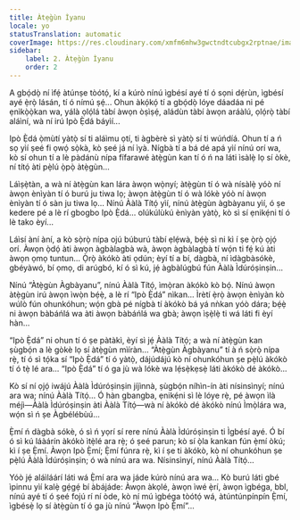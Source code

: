 ```yaml
---
title: Àtẹ̀gùn Ìyanu
locale: yo
statusTranslation: automatic
coverImage: https://res.cloudinary.com/xmfm6mhw3gwctndtcubgx2rptnae/image/upload/v1740468922/small_cover_tratado_de_psicologia_revolucionaria_a4c0dca4e0.webp
sidebar:
    label: 2. Àtẹ̀gùn Ìyanu
    order: 2
---
```

A gbọ́dọ̀ ní ìfẹ́ àtúnṣe tòótọ́, kí a kúrò nínú ìgbésí ayé tí ó sọni dẹ́rùn, ìgbésí ayé ẹ̀rọ̀ lásán, tí ó nímú ṣẹ́... Ohun àkọ́kọ́ tí a gbọ́dọ̀ lóye dáadáa ni pé ẹnìkọ̀ọ̀kan wa, yálà ọlọ́lá tàbí àwọn òṣìṣẹ́, aládùn tàbí àwọn aráàlú, ọlọ́rọ̀ tàbí aláìní, wà ní irú Ipò Ẹ̀dá báyìí...

Ipò Ẹ̀dá ọ̀mùtí yàtọ̀ sí ti aláìmu ọtí, ti àgbèrè sì yàtọ̀ sí ti wúńdíá. Ohun tí a ń sọ yìí ṣeé fi ọwọ́ sọ̀kà, kò ṣeé já ní ìyà. Nígbà tí a bá dé apá yìí nínú orí wa, kò sí ohun tí a lè pàdánù nípa fífarawé àtẹ̀gùn kan tí ó ń na láti ìsàlẹ̀ lọ sí òkè, ní títọ́ àti pẹ̀lú ọ̀pọ̀ àtẹ̀gùn...

Láìṣẹ̀tàn, a wà ní àtẹ̀gùn kan lára àwọn wọ̀nyí; àtẹ̀gùn tí ó wà nísàlẹ̀ yóò ní àwọn ènìyàn tí ó burú ju tiwa lọ; àwọn àtẹ̀gùn tí ó wà lókè yóò ní àwọn ènìyàn tí ó sàn ju tiwa lọ... Nínú Ààlà Títọ́ yìí, nínú àtẹ̀gùn àgbàyanu yìí, ó ṣe kedere pé a lè rí gbogbo Ipò Ẹ̀dá... olúkúlùkú ènìyàn yàtọ̀, kò sì sí ẹnikẹ́ni tí ó lè tako èyí...

Láìsí àní àní, a kò sọ̀rọ̀ nípa ojú búburú tàbí ẹlẹ́wà, bẹ́ẹ̀ sì ni kì í ṣe ọ̀rọ̀ ọjọ́ orí. Àwọn ọ̀dọ́ àti àwọn àgbàlagbà wà, àwọn àgbàlagbà tí wọ́n ti fẹ́ kú àti àwọn ọmọ tuntun... Ọ̀rọ̀ àkókò àti ọdún; èyí tí a bí, dàgbà, ní ìdàgbàsókè, gbéyàwó, bí ọmọ, di arúgbó, kí ó sì kú, jẹ́ àgbàlúgbú fún Ààlà Ìdúróṣinṣin...

Nínú “Àtẹ̀gùn Àgbàyanu”, nínú Ààlà Títọ́, ìmọ̀ran àkókò kò bọ́. Nínú àwọn àtẹ̀gùn irú àwọn ìwọ̀n bẹ́ẹ̀, a lè rí “Ipò Ẹ̀dá” nìkan... Ìrètí ẹ̀rọ̀ àwọn ènìyàn kò wúlò fún ohunkóhun; wọ́n gbà pé nígbà tí àkókò bá yá nǹkan yóò dára; bẹ́ẹ̀ ni àwọn bàbáńlá wa àti àwọn bàbáńlá wa gbà; àwọn ìṣẹ̀lẹ̀ ti wá láti fi èyí hàn...

“Ipò Ẹ̀dá” ni ohun tí ó ṣe pàtàkì, èyí sì jẹ́ Ààlà Títọ́; a wà ní àtẹ̀gùn kan ṣùgbọ́n a lè gòkè lọ sí àtẹ̀gùn mìíràn... “Àtẹ̀gùn Àgbàyanu” tí à ń sọ̀rọ̀ nípa rẹ̀, tí ó sì tọ́ka sí “Ipò Ẹ̀dá” tí ó yàtọ̀, dájúdájú kò ní ohunkóhun ṣe pẹ̀lú àkókò tí ó tẹ̀ lé ara... “Ipò Ẹ̀dá” tí ó ga jù wà lókè wa lẹ́sẹ̀kẹsẹ̀ láti àkókò dé àkókò...

Kò sí ní ọjọ́ iwájú Ààlà Ìdúróṣinṣin jíjìnnà, ṣùgbọ́n níhìn-ín àti nísinsìnyí; nínú ara wa; nínú Ààlà Títọ́... Ó hàn gbangba, ẹnikẹ́ni sì lè lóye rẹ̀, pé àwọn ìlà méjì—Ààlà Ìdúróṣinṣin àti Ààlà Títọ́—wà ní àkókò dé àkókò nínú Ìmọ̀lára wa, wọ́n sì ń ṣe Àgbélébùú...

Ẹ̀mí ń dàgbà sókè, ó sì ń yọrí sí rere nínú Ààlà Ìdúróṣinṣin ti Ìgbésí ayé. Ó bí ó sì kú láàárín àkókò ìtẹ̀lé ara rẹ̀; ó ṣeé parun; kò sí ọ̀la kankan fún ẹ̀mí òkú; kì í ṣe Ẹ̀mí. Àwọn Ipò Ẹ̀mí; Ẹ̀mí fúnra rẹ̀, kì í ṣe ti àkókò, kò ní ohunkóhun ṣe pẹ̀lú Ààlà Ìdúróṣinṣin; ó wà nínú ara wa. Nísinsìnyí, nínú Ààlà Títọ́...

Yóò jẹ́ aláìláárí láti wá Ẹ̀mí ara wa jáde kúrò nínú ara wa... Kò burú láti gbé ìpinnu yìí kalẹ̀ gẹ́gẹ́ bí àbájáde: Àwọn àkọlé, àwọn ìwé ẹ̀rí, àwọn ìgbéga, bbl, nínú ayé tí ó ṣeé fojú rí ní òde, kò ní mú ìgbéga tòótọ́ wá, àtúntúnpínpín Ẹ̀mí, ìgbésẹ̀ lọ sí àtẹ̀gùn tí ó ga jù nínú “Àwọn Ipò Ẹ̀mí”...

